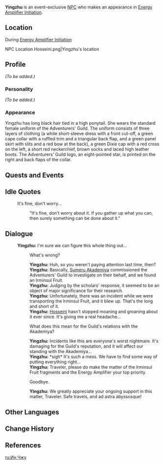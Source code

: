 {{Meta
<!-- REMOVE THIS TEMPLATE AFTER ADDING MISSING INFO -->
|missing_NPC_profile  = yes
}}
{{Character Infobox
|image            = NPC Yingzhu.png
|type             = Event NPC
|region           = Liyue
|affiliation      = Adventurers' Guild
|title            = Adventurer
|voiceJP          = [http://amuleto.jp/talents/koshimizurisa.html Risa Koshimizu ({{ja|小清水 里紗}})]<ref>Amuleto: [http://amuleto.jp/talents/koshimizurisa.html JP VA's Profile]</ref>
}}
'''Yingzhu''' is an event-exclusive [[NPC]] who makes an appearance in [[Energy Amplifier Initiation]].

==Location==
;During [[Energy Amplifier Initiation]]
<gallery>
NPC Location Hosseini.png|Yingzhu's location
</gallery>

==Profile==
<!-- detailed story/lore information goes here -->
''(To be added.)''

===Personality===
''(To be added.)''

===Appearance===
Yingzhu has long black hair tied in a high ponytail. She wears the standard female uniform of the Adventurers' Guild. The uniform consists of three layers of clothing (a white short-sleeve dress with a front cut-off, a green cape collar with a ruffled trim and a triangular back flap, and a green panel skirt with slits and a red bow at the back), a green Dixie cap with a red cross on the left, a short red neckerchief, brown socks and laced high leather boots. The Adventurers' Guild logo, an eight-pointed star, is printed on the right and back flaps of the collar.

==Quests and Events==
{{Quests and Events}}

==Idle Quotes==
{{Dialogue start}}
: {{DIcon|Idle}} It's fine, don't worry...
:: {{A|VO Yingzhu 01.ogg}} "It's fine, don't worry about it. If you gather up what you can, then surely something can be done about it."
{{Dialogue end}}

==Dialogue==
{{Dialogue start}}
:'''Yingzhu:''' I'm sure we can figure this whole thing out...
::{{DIcon}} What's wrong?
::'''Yingzhu:''' Huh, so you weren't paying attention last time, then?
::'''Yingzhu:''' Basically, [[Sumeru Akademiya]] commissioned the Adventurers' Guild to investigate on their behalf, and we found an Irminsul Fruit.
::'''Yingzhu:''' Judging by the scholars' response, it seemed to be an object of major significance for their research.
::'''Yingzhu:''' Unfortunately, there was an incident while we were transporting the Irminsul Fruit, and it blew up. That's the long and short of it.
::'''Yingzhu:''' [[Hosseini]] hasn't stopped moaning and groaning about it ever since. It's giving me a real headache...
::{{DIcon}} What does this mean for the Guild's relations with the Akademiya?
::'''Yingzhu:''' Incidents like this are everyone's worst nightmare. It's damaging for the Guild's reputation, and it will affect our standing with the Akademiya...
::'''Yingzhu:''' *sigh* It's such a mess. We have to find some way of putting everything right...
::'''Yingzhu:''' Traveler, please do make the matter of the Irminsul Fruit fragments and the Energy Amplifier your top priority.
::{{DIcon}} Goodbye.
::'''Yingzhu:''' We greatly appreciate your ongoing support in this matter, Traveler. Safe travels, and ad astra abyssosque!
{{Dialogue end}}

==Other Languages==
{{Other Languages
|default_hidden = 1
|en      = Yingzhu
|zhs     = 盈珠
|zhs_rm  = Yíngzhū
|zht     = 盈珠
|zht_rm  = Yíngzhū
|ja      = 盈珠
|ja_rm   = Eishu{{Assumed}}
|ko      = 주영
|ko_rm   = Juyeong
|es      = Yingzhu
|fr      = Yingzhu
|ru      = Ин Чжу
|th      = Yingzhu
|vi      = Yingzhu
|de      = Yingzhu
|id      = Yingzhu
|pt      = Yingzhu
}}

==Change History==
{{Change History|1.5}}

==References==
{{Reflist}}

[[ru:Ин Чжу]]